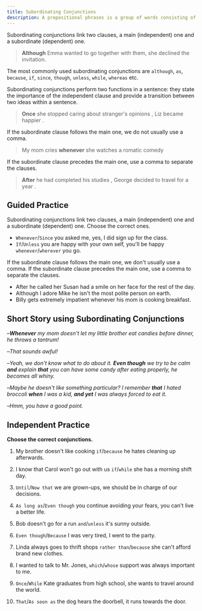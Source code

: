 ```yaml
---
title: Subordinating Conjunctions
description: A prepositional phrases is a group of words consisting of a preposition and a noun, pronoun, gerund, or clause.
---
```


Subordinating conjunctions link two clauses, a main (independent) one and a subordinate (dependent) one.

> **Although** Emma wanted to go together with them, she declined the invitation.

The most commonly used subordinating conjunctions are `although`, `as`, `because`, `if`, `since`, `though`, `unless`, `while`, `whereas` etc.

Subordinating conjunctions perform two functions in a sentence: they state the importance of the independent clause and provide a transition between two ideas within a sentence.

> **Once** she stopped caring about stranger's opinions <Asterisk label="subordinate clause" />, Liz became happier <Asterisk label="main clause" />.

If the subordinate clause follows the main one, we do not usually use a comma.

> My mom cries <Asterisk label="main clause" /> **whenever** she watches a romatic comedy <Asterisk label="subordinate clause" />

If the subordinate clause precedes the main one, use a comma to separate the clauses.

> **After** he had completed his studies <Asterisk label="subordinate clause" />, George decided to travel for a year <Asterisk label="main clause" />.

## Guided Practice

<Sidenote mt={8}>
  Subordinating conjunctions link two clauses, a main (independent) one and a subordinate
  (dependent) one. Choose the correct ones.
</Sidenote>

- `Whenever`/`Since` you asked me, yes, I did sign up for the class. <InfoTooltip label="Since" />
- `If`/`Unless` you are happy with your own self, you'll be happy `whenever`/`wherever` you go. <InfoTooltip label="If, wherever" />

<Sidenote>
  If the subordinate clause follows the main one, we don't usually use a comma. If the subordinate
  clause precedes the main one, use a comma to separate the clauses.
</Sidenote>

- After he called her <Blank /> Susan had a smile on her face for the rest of the day. <InfoTooltip label="," />
- Although I adore Mike <Blank /> he isn't the most polite person on earth. <InfoTooltip label="," />
- Billy gets extremely impatient <Blank /> whenever his mom is cooking breakfast. <InfoTooltip label="-" />

## Short Story using Subordinating Conjunctions

–_**Whenever** my mom doesn't let my little brother eat candies before dinner, he throws a tantrum!_

–_That sounds awful!_

–_Yeah, we don't know what to do about it. **Even though** we try to be calm **and** explain **that** you can have some candy after eating properly, he becomes all whiny._

–_Maybe he doesn't like something particular? I remember **that** I hated broccoli **when** I was a kid, **and yet** I was always forced to eat it._

–_Hmm, you have a good point._

## Independent Practice

**Choose the correct conjunctions.**

1. My brother doesn't like cooking `if`/`because` he hates cleaning up afterwards. <InfoTooltip label="because" />

2. I know that Carol won't go out with us `if`/`while` she has a morning shift day. <InfoTooltip label="if" />

3. `Until`/`Now that` we are grown-ups, we should be in charge of our decisions. <InfoTooltip label="Now" />

4. `As long as`/`Even though` you continue avoiding your fears, you can't live a better life. <InfoTooltip label="As long as" />

5. Bob doesn't go for a run `and`/`unless` it's sunny outside. <InfoTooltip label="unless" />

6. `Even though`/`Because` I was very tired, I went to the party. <InfoTooltip label="Even though" />

7. Linda always goes to thrift shops `rather than`/`because` she can't afford brand new clothes. <InfoTooltip label="because" />

8. I wanted to talk to Mr. Jones, `which`/`whose` support was always important to me. <InfoTooltip label="whose" />

9. `Once`/`While` Kate graduates from high school, she wants to travel around the world. <InfoTooltip label="Once" />

10. `That`/`As soon as` the dog hears the doorbell, it runs towards the door. <InfoTooltip label="As soon as" />
